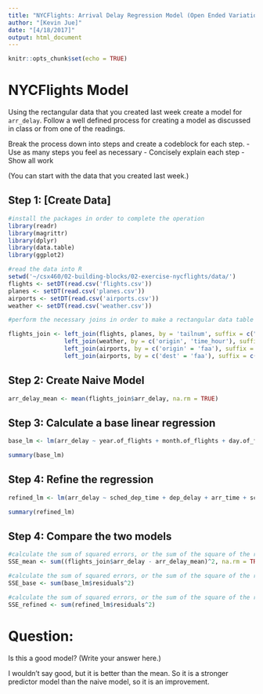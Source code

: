 ---
title: "NYCFlights: Arrival Delay Regression Model (Open Ended Variation)"
author: "[Kevin Jue]"
date: "[4/18/2017]"
output: html_document
---

```{r setup, include=FALSE}
knitr::opts_chunk$set(echo = TRUE)
```

# NYCFlights Model

Using the rectangular data that you created last week create a model for `arr_delay`. Follow a well defined process for creating a model as discussed in class or from one of the readings. 

Break the process down into steps and create a codeblock for each step. 
 - Use as many steps you feel as necessary
 - Concisely explain each step 
 - Show all work
 
(You can start with the data that you created last week.)


## Step 1: [Create Data] 

```{r "Step 1: Setup/Read/Transform Dataset" }
#install the packages in order to complete the operation
library(readr)
library(magrittr)
library(dplyr)
library(data.table)
library(ggplot2)

#read the data into R
setwd('~/csx460/02-building-blocks/02-exercise-nycflights/data/')
flights <- setDT(read.csv('flights.csv'))
planes <- setDT(read.csv('planes.csv'))
airports <- setDT(read.csv('airports.csv'))
weather <- setDT(read.csv('weather.csv'))

#perform the necessary joins in order to make a rectangular data table

flights_join <- left_join(flights, planes, by = 'tailnum', suffix = c(".of_flights",".of_planes")) %>%
                left_join(weather, by = c('origin', 'time_hour'), suffix = c(".of_flights",".of_weather")) %>%
                left_join(airports, by = c('origin' = 'faa'), suffix = c(".of_flights",".of_origin")) %>%
                left_join(airports, by = c('dest' = 'faa'), suffix = c(".of_origin",".of_dest"))


```

## Step 2: Create Naive Model
```{r "Step 2: Set a baseline of model performance by calculating the mean"}

arr_delay_mean <- mean(flights_join$arr_delay, na.rm = TRUE)

```


## Step 3: Calculate a base linear regression
```{r "Step 3: As a first step run the simplest linear regression with all variables as predictors"}

base_lm <- lm(arr_delay ~ year.of_flights + month.of_flights + day.of_flights + dep_time + sched_dep_time + dep_delay + arr_time + sched_arr_time + flight + air_time + distance + hour.of_flights + minute + year.of_planes + engines + seats + speed + year + month.of_weather + day.of_weather + hour.of_weather + temp + dewp + humid + wind_dir + wind_speed + wind_gust + precip + pressure + visib + lat.of_origin + lon.of_origin + alt.of_origin + tz.of_origin + lat.of_dest + lon.of_dest + alt.of_dest + tz.of_dest, data = flights_join)

summary(base_lm)


```

## Step 4: Refine the regression
```{r "Step 4: Remove the lower significance variables from the regression and rerun"}

refined_lm <- lm(arr_delay ~ sched_dep_time + dep_delay + arr_time + sched_arr_time + flight + air_time + distance + hour.of_flights + wind_speed + wind_gust + tz.of_dest, data = flights_join)

summary(refined_lm)

```



## Step 4: Compare the two models
```{r "Step 4: Runs SSE for both models and see which has a lower value, this should be a very basic test for determining which model is a better fit}


#calculate the sum of squared errors, or the sum of the square of the residuals
SSE_mean <- sum((flights_join$arr_delay - arr_delay_mean)^2, na.rm = TRUE)

#calculate the sum of squared errors, or the sum of the square of the residuals
SSE_base <- sum(base_lm$residuals^2)

#calculate the sum of squared errors, or the sum of the square of the residuals
SSE_refined <- sum(refined_lm$residuals^2)


```


# Question:

Is this a good model?  (Write your answer here.)

I wouldn't say good, but it is better than the mean.  So it is a stronger predictor model than the naive model, so it is an improvement.